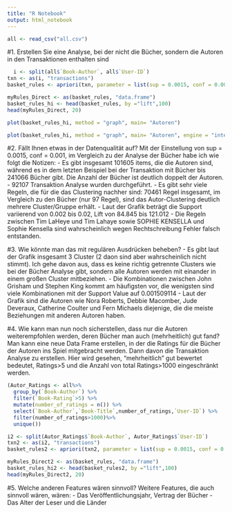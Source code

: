 ```yaml
---
title: "R Notebook"
output: html_notebook
---
```

```r
all <- read_csv("all.csv")
```

#1. Erstellen Sie eine Analyse, bei der nicht die Bücher, sondern die Autoren in den Transaktionen enthalten sind

```r
  i <- split(all$`Book-Author`, all$`User-ID`)
txn <- as(i, "transactions")
basket_rules <- apriori(txn, parameter = list(sup = 0.0015, conf = 0.001,minlen = 2, target = "rules" ))
```

```r
myRules_Direct <- as(basket_rules, "data.frame")
basket_rules_hi <- head(basket_rules, by ="lift",100)
head(myRules_Direct, 20)
```
```r
plot(basket_rules_hi, method = "graph", main= "Autoren")
```

```r
plot(basket_rules_hi, method = "graph", main= "Autoren", engine = "interactive")
```

#2. Fällt Ihnen etwas in der Datenqualität auf?
Mit der Einstellung von sup = 0.0015, conf = 0.001, im Vergleich zu der Analyse der Bücher habe ich wie folgt die Notizen:
- Es gibt insgesamt 101605 items, die die Autoren sind, während es in dem letzten Beispiel bei der Transaktion mit Bücher bis 241066 Bücher gibt. Die Anzahl der Bücher ist deutlich doppelt der Autoren.
- 92107 Transaktion Analyse wurden durchgeführt.
- Es gibt sehr viele Regeln, die für die das Clustering nachher sind: 70461 Regel insgesamt, im Vergleich zu den Bücher (nur 97 Regel), sind das Autor-Clustering deutlich mehrere Cluster/Gruppe erhält.
- Laut der Grafik beträgt die Support variierend von 0.002 bis 0.02, Lift von 84.845 bis 121.012
- Die Regeln zwischen Tim LaHeye und Tim Lahaye sowie SOPHIE KENSELLA und Sophie Kensella sind wahrscheinlich wegen Rechtschreibung Fehler falsch entstanden.

#3. Wie könnte man das mit regulären Ausdrücken beheben?
- Es gibt laut der Grafik insgesamt 3 Cluster (2 daon sind aber wahrscheinlich nicht stimmt). Ich gehe davon aus, dass es keine richtig getrennte Clusters wie bei der Bücher Analyse gibt, sondern alle Autoren werden mit einander in einem großen Cluster mitbeziehen.
- Die Kombinationen zwischen John Grisham und Stephen King kommt am häufigsten vor, die wenigsten sind viele Kombinationen mit der Support Value auf 0.001509114
- Laut der Grafik sind die Autoren wie Nora Roberts, Debbie Macomber, Jude Deveraux, Catherine Coulter und Fern Michaels diejenige, die die meiste Beziehungen mit anderen Autoren haben.

#4. Wie kann man nun noch sicherstellen, dass nur die Autoren weiterempfohlen werden, deren Bücher man auch (mehrheitlich) gut fand?
Man kann eine neue Data Frame erstellen, in der die Ratings für die Bücher der Autoren ins Spiel mitgebracht werden. Dann davon die Transaktion Analyse zu erstellen. Hier wird gesehen, "mehrheitlich" gut bewertet bedeutet, Ratings>5 und die Anzahl von total Ratings>1000 eingeschränkt werden.

```r
(Autor_Ratings <- all%>%
  group_by(`Book-Author`) %>%
  filter(`Book-Rating`>5) %>%
  mutate(number_of_ratings = n()) %>%
  select(`Book-Author`,`Book-Title`,number_of_ratings,`User-ID`) %>%
  filter(number_of_ratings>1000)%>%
  unique()) 
```


```r
i2 <- split(Autor_Ratings$`Book-Author`, Autor_Ratings$`User-ID`)
txn2 <- as(i2, "transactions")
basket_rules2 <- apriori(txn2, parameter = list(sup = 0.0015, conf = 0.001,minlen = 2, target = "rules" ))
```

```r
myRules_Direct2 <- as(basket_rules, "data.frame")
basket_rules_hi2 <- head(basket_rules2, by ="lift",100)
head(myRules_Direct2, 20)
```
#5. Welche anderen Features wären sinnvoll?
Weitere Features, die auch sinnvoll wären, wären:
- Das Veröffentlichungsjahr, Vertrag der Bücher
- Das Alter der Leser und die Länder







